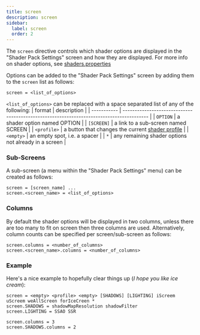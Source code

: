 ```yaml
---
title: screen
description: screen
sidebar:
  label: screen
  order: 2
---
```


The `screen` directive controls which shader options are displayed in the "Shader Pack Settings" screen and how they are displayed. For more info on shader options, see [shaders.properties](/reference/shadersproperties/overview#shader-options)

Options can be added to the "Shader Pack Settings" screen by adding them to the `screen` list as follows:  
```
screen = <list_of_options>
```

`<list_of_options>` can be replaced with a space separated list of any of the following:
| format      | description                                                                              |
| ----------- | ---------------------------------------------------------------------------------------- |
| `OPTION`    | a shader option named OPTION                                                             |
| `[SCREEN]`  | a link to a sub-screen named SCREEN                                                      |
| `<profile>` | a button that changes the current [shader profile](/reference/shadersproperties/profile) |
| `<empty>`   | an empty spot, i.e. a spacer                                                             |
| `*`         | any remaining shader options not already in a screen                                     |



### Sub-Screens
A sub-screen (a menu within the "Shader Pack Settings" menu) can be created as follows:
```
screen = [screen_name] ...
screen.<screen_name> = <list_of_options>
```

### Columns
By default the shader options will be displayed in two columns, unless there are too many to fit on screen then three columns are used. Alternatively, column counts can be specified per screen/sub-screen as follows:
```
screen.columns = <number_of_columns>
screen.<screen_name>.columns = <number_of_columns>
```


### Example
Here's a nice example to hopefully clear things up (*I hope you like ice cream*):
```
screen = <empty> <profile> <empty> [SHADOWS] [LIGHTING] iScreem uScreem weAllScreen forIceCreen *
screen.SHADOWS = shadowMapResolution shadowFilter
screen.LIGHTING = SSAO SSR

screen.columns = 3
screen.SHADOWS.columns = 2
```